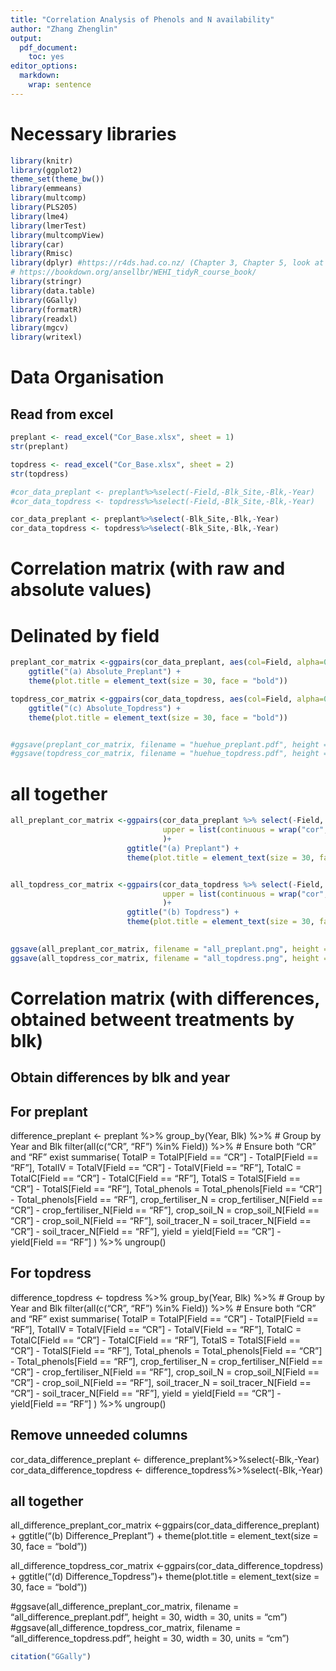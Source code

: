 ```yaml
---
title: "Correlation Analysis of Phenols and N availability"
author: "Zhang Zhenglin"
output:
  pdf_document:
    toc: yes
editor_options:
  markdown:
    wrap: sentence
---
```


# Necessary libraries

```r
library(knitr)
library(ggplot2)
theme_set(theme_bw())
library(emmeans)
library(multcomp)
library(PLS205)
library(lme4)
library(lmerTest)
library(multcompView)
library(car)
library(Rmisc) 
library(dplyr) #https://r4ds.had.co.nz/ (Chapter 3, Chapter 5, look at filter and select)
# https://bookdown.org/ansellbr/WEHI_tidyR_course_book/
library(stringr) 
library(data.table)
library(GGally)
library(formatR)
library(readxl)
library(mgcv)
library(writexl)
```

# Data Organisation

## Read from excel

```r
preplant <- read_excel("Cor_Base.xlsx", sheet = 1)
str(preplant)

topdress <- read_excel("Cor_Base.xlsx", sheet = 2)
str(topdress)

#cor_data_preplant <- preplant%>%select(-Field,-Blk_Site,-Blk,-Year)
#cor_data_topdress <- topdress%>%select(-Field,-Blk_Site,-Blk,-Year)

cor_data_preplant <- preplant%>%select(-Blk_Site,-Blk,-Year)
cor_data_topdress <- topdress%>%select(-Blk_Site,-Blk,-Year)
```

# Correlation matrix (with raw and absolute values)

# Delinated by field

```r
preplant_cor_matrix <-ggpairs(cor_data_preplant, aes(col=Field, alpha=0.5))+
    ggtitle("(a) Absolute_Preplant") +
    theme(plot.title = element_text(size = 30, face = "bold"))

topdress_cor_matrix <-ggpairs(cor_data_topdress, aes(col=Field, alpha=0.5))+
    ggtitle("(c) Absolute_Topdress") +
    theme(plot.title = element_text(size = 30, face = "bold"))


#ggsave(preplant_cor_matrix, filename = "huehue_preplant.pdf", height = 30, width = 30, units = "cm")
#ggsave(topdress_cor_matrix, filename = "huehue_topdress.pdf", height = 30, width = 30, units = "cm")
```

# all together

```r
all_preplant_cor_matrix <-ggpairs(cor_data_preplant %>% select(-Field, -yield_Mgha), 
                                  upper = list(continuous = wrap("cor", size = 5.5))
                                  )+
                          ggtitle("(a) Preplant") +
                          theme(plot.title = element_text(size = 30, face = "bold"))


all_topdress_cor_matrix <-ggpairs(cor_data_topdress %>% select(-Field, -yield_Mgha), 
                                  upper = list(continuous = wrap("cor", size = 5.5))
                                  )+
                          ggtitle("(b) Topdress") +
                          theme(plot.title = element_text(size = 30, face = "bold"))
                        

ggsave(all_preplant_cor_matrix, filename = "all_preplant.png", height = 34, width = 33, units = "cm", dpi = 400)
ggsave(all_topdress_cor_matrix, filename = "all_topdress.png", height = 34, width = 33, units = "cm", dpi = 400)
```

# Correlation matrix (with differences, obtained betweent treatments by blk)

## Obtain differences by blk and year

## For preplant


difference_preplant <- preplant %>%
  group_by(Year, Blk) %>%                # Group by Year and Blk
  filter(all(c("CR", "RF") %in% Field)) %>%  # Ensure both "CR" and "RF" exist
  summarise(
    TotalP = TotalP[Field == "CR"] - TotalP[Field == "RF"],
    TotalIV = TotalV[Field == "CR"] - TotalV[Field == "RF"],
    TotalC = TotalC[Field == "CR"] - TotalC[Field == "RF"],
    TotalS = TotalS[Field == "CR"] - TotalS[Field == "RF"],
    Total_phenols = Total_phenols[Field == "CR"] - Total_phenols[Field == "RF"],
    crop_fertiliser_N = crop_fertiliser_N[Field == "CR"] - crop_fertiliser_N[Field == "RF"],
    crop_soil_N = crop_soil_N[Field == "CR"] - crop_soil_N[Field == "RF"],
    soil_tracer_N = soil_tracer_N[Field == "CR"] - soil_tracer_N[Field == "RF"],
    yield = yield[Field == "CR"] - yield[Field == "RF"]
  ) %>%
  ungroup() 


## For topdress


difference_topdress <- topdress %>%
  group_by(Year, Blk) %>%                # Group by Year and Blk
  filter(all(c("CR", "RF") %in% Field)) %>%  # Ensure both "CR" and "RF" exist
  summarise(
    TotalP = TotalP[Field == "CR"] - TotalP[Field == "RF"],
    TotalIV = TotalV[Field == "CR"] - TotalV[Field == "RF"],
    TotalC = TotalC[Field == "CR"] - TotalC[Field == "RF"],
    TotalS = TotalS[Field == "CR"] - TotalS[Field == "RF"],
    Total_phenols = Total_phenols[Field == "CR"] - Total_phenols[Field == "RF"],
    crop_fertiliser_N = crop_fertiliser_N[Field == "CR"] - crop_fertiliser_N[Field == "RF"],
    crop_soil_N = crop_soil_N[Field == "CR"] - crop_soil_N[Field == "RF"],
    soil_tracer_N = soil_tracer_N[Field == "CR"] - soil_tracer_N[Field == "RF"],
    yield = yield[Field == "CR"] - yield[Field == "RF"]
  ) %>%
  ungroup()

## Remove unneeded columns


cor_data_difference_preplant <- difference_preplant%>%select(-Blk,-Year)
cor_data_difference_topdress <- difference_topdress%>%select(-Blk,-Year)


## all together


all_difference_preplant_cor_matrix <-ggpairs(cor_data_difference_preplant) + 
  ggtitle("(b) Difference_Preplant") +
  theme(plot.title = element_text(size = 30, face = "bold"))


all_difference_topdress_cor_matrix <-ggpairs(cor_data_difference_topdress) + 
  ggtitle("(d) Difference_Topdress")+
  theme(plot.title = element_text(size = 30, face = "bold"))

#ggsave(all_difference_preplant_cor_matrix, filename = "all_difference_preplant.pdf", height = 30, width = 30, units = "cm")
#ggsave(all_difference_topdress_cor_matrix, filename = "all_difference_topdress.pdf", height = 30, width = 30, units = "cm")

```r
citation("GGally")
```
